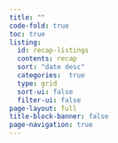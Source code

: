 ```yaml
---
title: ""
code-fold: true
toc: true
listing:
  id: recap-listings
  contents: recap
  sort: "date desc"
  categories:  true
  type: grid
  sort-ui: false
  filter-ui: false
page-layout: full
title-block-banner: false
page-navigation: true
---
```


::: {#recap-listings}
:::